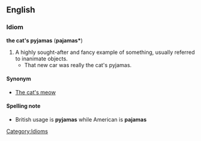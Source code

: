 == English ==
===Idiom===
'''the cat's pyjamas''' ('''pajamas*''')
#A highly sought-after and fancy example of something, usually referred to inanimate objects. 
#* That new car was really the cat's pyjamas.
[[Category:Idioms]]
====Synonym====
*[[The cat's meow]]

==== Spelling note ====
*British usage is '''pyjamas''' while American is '''pajamas'''